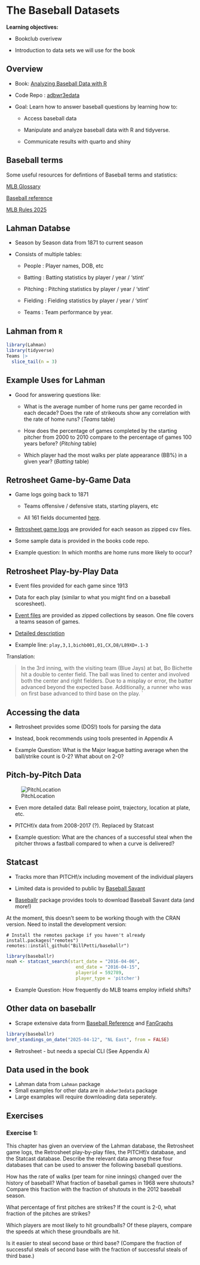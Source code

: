 # The Baseball Datasets


**Learning objectives:**

- Bookclub overivew

- Introduction to data sets we will use for the book

## Overview {-}

- Book: [Analyzing Baseball Data with R](https://beanumber.github.io/abdwr3e/)
- Code Repo : [adbwr3edata](https://github.com/beanumber/abdwr3edata)
- Goal: Learn how to answer baseball questions by learning how to:

   - Access baseball data
      
   - Manipulate and analyze baseball data with R and tidyverse.
      
   - Communicate results with quarto and shiny 
      
      
## Baseball terms {-}

Some useful resources for defintions of Baseball terms and statistics:

[MLB Glossary](https://www.mlb.com/glossary)

[Baseball reference](https://www.baseball-reference.com/about/)

[MLB Rules 2025](https://mktg.mlbstatic.com/mlb/official-information/2025-official-baseball-rules.pdf)

## Lahman Databse {-}

- Season by Season data from 1871 to current season

- Consists of multiple tables:

   - People : Player names, DOB, etc
   
   - Batting : Batting statistics by player / year / 'stint'
   
   - Pitching : Pitching statistics by player / year / 'stint'
   
   - Fielding : Fielding statistics by player / year / 'stint'
   
   - Teams : Team performance by year.
   
## Lahman from `R` {-}


```r
library(Lahman)
library(tidyverse)
Teams |>
  slice_tail(n = 3)
```
## Example Uses for Lahman {-}
 
- Good for answering questions like:
   - What is the average number of home runs per game recorded in each decade? Does the rate of strikeouts show any correlation with the rate of home runs? (*Teams* table)
   
   - How does the percentage of games completed by the starting pitcher from 2000 to 2010 compare to the percentage of games 100 years before? (*Pitching* table)
   
   - Which player had the most walks per plate appearance (BB%) in a given year? (*Batting* table)


## Retrosheet Game-by-Game Data {-}

- Game logs going back to 1871

  - Teams offensive / defensive stats, starting players, etc
  
  - All 161 fields documented [here](https://www.retrosheet.org/gamelogs/glfields.txt). 

- [Retrosheet game logs](https://www.retrosheet.org/gamelogs/index.html) are provided for each season as zipped csv files.

- Some sample data is provided in the books code repo. 

- Example question: In which months are home runs more likely to occur?

## Retrosheet Play-by-Play Data {-}

- Event files provided for each game since 1913

- Data for each play (similar to what you might find on a baseball scoresheet). 

- [Event files](https://www.retrosheet.org/game.htm) are provided as zipped collections by season.   One file covers a teams season of games.

- [Detailed description](https://www.retrosheet.org/eventfile.htm)

- Example line:
`play,3,1,bichb001,01,CX,D8/L89XD+.1-3` 

Translation: 

>In the 3rd inning, with the visiting team (Blue Jays) at bat, Bo Bichette hit a double to center field. The ball was lined to center and involved both the center and right fielders. Due to a misplay or error, the batter advanced beyond the expected base. Additionally, a runner who was on first base advanced to third base on the play.
 `

## Accessing the data {-}

- Retrosheet provides some (DOS!) tools for parsing the data

- Instead, book recommends using tools presented in Appendix A

- Example Question: What is the Major league batting average when the ball/strike count is 0-2? What about on 2-0?

## Pitch-by-Pitch Data {-}

![PitchLocation](images/pitchlocation.png)

- Even more detailed data: Ball release point, trajectory, location at plate, etc. 

- PITCHf/x data from 2008-2017 (?). Replaced by Statcast

- Example question: What are the chances of a successful steal when the pitcher throws a fastball compared to when a curve is delivered?

## Statcast {-}

- Tracks more than PITCHf/x including movement of the individual players

- Limited data is provided to public by [Baseball Savant](https://baseballsavant.mlb.com)

- [Baseballr](https://billpetti.github.io/baseballr/) package provides tools to download Baseball Savant data (and more!)

At the moment, this doesn't seem to be working though with the CRAN version. Need to install the development version:

```
# Install the remotes package if you haven't already
install.packages("remotes")
remotes::install_github("BillPetti/baseballr")
```

```r
library(baseballr)
noah <- statcast_search(start_date = "2016-04-06",
                          end_date = "2016-04-15", 
                          playerid = 592789, 
                          player_type = 'pitcher')
```

- Example Question: How frequently do MLB teams employ infield shifts?

## Other data on baseballr {-}

- Scrape extensive data frorm [Baseball Reference](https://www.baseball-reference.com)  and [FanGraphs](https://www.fangraphs.com)  

```r
library(baseballr)
bref_standings_on_date("2025-04-12", "NL East", from = FALSE)
```

- Retrosheet - but needs a special CLI (See Appendix A)

## Data used in the book {-}

- Lahman data from `Lahman` package
- Small examples for other data are in `abdwr3edata` package
- Large examples will require downloading data seperately.

## Exercises {-}

### Exercise 1: {-}

This chapter has given an overview of the Lahman database, the Retrosheet game logs, the Retrosheet play-by-play files, the PITCHf/x database, and the Statcast database. Describe the relevant data among these four databases that can be used to answer the following baseball questions.

How has the rate of walks (per team for nine innings) changed over the history of baseball?
What fraction of baseball games in 1968 were shutouts? Compare this fraction with the fraction of shutouts in the 2012 baseball season.

What percentage of first pitches are strikes? If the count is 2-0, what fraction of the pitches are strikes?

Which players are most likely to hit groundballs? Of these players, compare the speeds at which these groundballs are hit.

Is it easier to steal second base or third base? (Compare the fraction of successful steals of second base with the fraction of successful steals of third base.)

